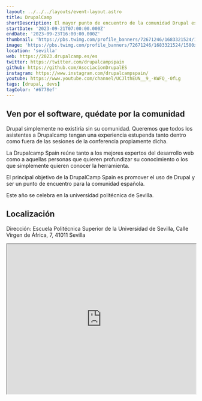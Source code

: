```yaml
---
layout: ../../../layouts/event-layout.astro
title: DrupalCamp
shortDescription: El mayor punto de encuentro de la comunidad Drupal española.
startDate: '2023-09-21T07:00:00.000Z'
endDate: '2023-09-23T16:00:00.000Z'
thumbnail: 'https://pbs.twimg.com/profile_banners/72671246/1683321524/1500x500'
image: 'https://pbs.twimg.com/profile_banners/72671246/1683321524/1500x500'
location: 'sevilla'
web: https://2023.drupalcamp.es/es
twitter: https://twitter.com/drupalcampspain
github: https://github.com/AsociacionDrupalES
instagram: https://www.instagram.com/drupalcampspain/
youtube: https://www.youtube.com/channel/UCJlthEUN__9_-KWFQ_-0fLg
tags: [drupal, devs]
tagColor: '#6778ef'
---
```


## Ven por el software, quédate por la comunidad

Drupal simplemente no existiría sin su comunidad. Queremos que todos los asistentes a Drupalcamp tengan una experiencia estupenda tanto dentro como fuera de las sesiones de la conferencia propiamente dicha.

La Drupalcamp Spain reúne tanto a los mejores expertos del desarrollo web como a aquellas personas que quieren profundizar su conocimiento o los que simplemente quieren conocer la herramienta.

El principal objetivo de la DrupalCamp Spain es promover el uso de Drupal y ser un punto de encuentro para la comunidad española.

Este año se celebra en la universidad politécnica de Sevilla.

## Localización

Dirección: Escuela Politécnica Superior de la Universidad de Sevilla, Calle Virgen de África, 7, 41011 Sevilla

<iframe
  style="width: 100%; height: 400px;"
  height="400"
  allowfullscreen=""
  loading="lazy"
  referrerpolicy="no-referrer-when-downgrade"
  src="https://www.google.com/maps/embed?pb=!1m18!1m12!1m3!1d3170.573373103263!2d-6.005266122556613!3d37.376270472088564!2m3!1f0!2f0!3f0!3m2!1i1024!2i768!4f13.1!3m3!1m2!1s0xd126c3f1514d7db%3A0xa6da392ca25e6a40!2sEscuela%20Polit%C3%A9cnica%20Superior!5e0!3m2!1ses!2ses!4v1691655964614!5m2!1ses!2ses"
  aria-label="Escuela Politécnica Superior de la Universidad de Sevilla, Calle Virgen de África, 7, 41011 Sevilla"
></iframe>

